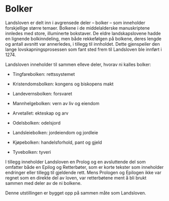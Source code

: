 # Bolker

Landsloven er delt inn i avgrensede deler – bolker – som inneholder forskjellige større temaer. Bolkene i de middelalderske manuskriptene innledes med store, illuminerte bokstaver. De eldre landskapslovene hadde en lignende bolkinndeling, men både rekkefølgen på bolkene, deres lengde og antall avsnitt var annerledes, i tillegg til innholdet. Dette gjenspeiler den lange lovskapningsprosessen som fant sted frem til Landsloven ble innført i 1274.

Landsloven inneholder til sammen elleve deler, hvorav ni kalles bolker:

- Tingfarebolken: rettssystemet

- Kristendomsbolken: kongens og biskopens makt

- Landevernsbolken: forsvaret

- Mannhelgebolken: vern av liv og eiendom

- Arvetallet: ekteskap og arv

- Odelsbolken: odelsjord

- Landsleiebolken: jordeiendom og jordleie

- Kjøpebolken: handelsforhold, pant og gjeld

- Tyvebolken: tyveri


I tillegg inneholder Landsloven en Prolog og en avsluttende del som omfatter både en Epilog og Retterbøter, som er korte tekster som inneholder endringer eller tillegg til gjeldende rett. Mens Prologen og Epilogen ikke var regnet som en direkte del av loven, var retterbøtene ment å bli brukt sammen med deler av de ni bolkene.

Denne utstillingen er bygget opp på sammen måte som Landsloven.